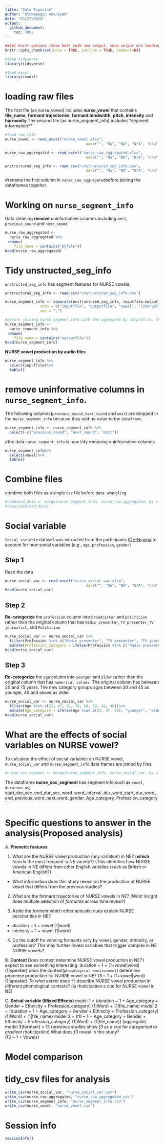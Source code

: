 ```yaml
---
title: "Data Pipeline"
author: "Oluwasegun Amoniyan"
date: "03/27/2024"
output: 
  github_document: 
    toc: TRUE
---
```


```r
##Set knitr options (show both code and output, show output w/o leading #)
knitr::opts_chunk$set(echo = TRUE, include = TRUE, comment=NA)

#load tidyverse
library(tidyverse)

#load excel
library(readxl)
```

# loading raw files
The first file (as nurse_vowel) includes **nurse_vowel** that contains **file_name**, **formant trajectories**, **formant bindwidth**, **pitch**, **intensity** and **harmonity**
The second file (as nurse_segment_info) includes *segment information** 

```r
#load raw file
nurse_vowel <- read_excel("nurse_vowel.xlsx",
                                     na=c("", "Na", "NA", "N/A", "n/a", "na", "-", "undefined"))

nurse_raw_aggregated <- read_excel("nurse_raw_aggregated.xlsx",
                                     na=c("", "Na", "NA", "N/A", "n/a", "na", "-", "undefined"))

unstructured_seg_info <- read_csv("unstructured_seg_info.csv",
                                     na=c("", "Na", "NA", "N/A", "n/a", "na", "-", "undefined"))
```


#rename the first column in `nurse_raw_aggregated`before joining the dataframes together.

# Working on `nurse_segment_info`
Data cleaning
  **remove** uninformative columns including `omit`, `previous_sound` and `next_sound`

```r
nurse_raw_aggregated <- 
  nurse_raw_aggregated %>%
 rename(
    file_name = contains("þÿfile"))
head(nurse_raw_aggregated)
```

# Tidy unstructed_seg_info

`unstructed_seg_info` has segment features for NURSE vowels.  
```r
unstructured_seg_info <- read.csv("unstructured_seg_info.csv")

nurse_segment_info <- separate(unstructured_seg_info, inputfile.outputfile.vowel.interval.duration.start.end.previous_sound.next_sound.omit.word.word_interval.word_start.word_end.previous_word.next_word, 
                into = c("inputfile", "outputfile", "vowel", "interval", "duration", "start", "end", "previous_sound", "next_sound", "omit", "word", "word_interval", "word_start", "word_end", "previous_word", "next_word"), 
                sep = ",")
```


```r
#before joining nurse_segment_info with the aggregate by outputfile, there must be a similar name between the two dataframes 
nurse_segment_info <- 
  nurse_segment_info %>%
 rename(
    file_name = contains("outputfile"))
head(nurse_segment_info)
```


**NURSE vowel production by audio files**

```r
nurse_segment_info %>%
  select(inputfile)%>%
  table()
```



# remove uninformative columns in `nurse_segment_info`.
The following columns(`previous_sound`, `next_sound` and `omit`) are dropped in the `nurse_segment_info` because they add no value to the `dataframe`.


```r
nurse_segment_info <- nurse_segment_info %>%
  select(-c("previous_sound", "next_sound", "omit"))
```

#the data `nurse_segment_info` is now tidy removing uninformative columns 
```r
nurse_segment_info%>%
  select(vowel)%>%
  table()
```

# Combine files
combine both files as a single `csv` file before `data wrangling`

```r
#combined_data <- merge(nurse_segment_info, nurse_raw_aggregated, by = "file_name")
#view(combined_data)
```




# Social variable
`Social variable` dataset was extracted from the participants [ICE-Nigeria]( http://ice-corpora.net/ice/index.html) to account for how social variables (e.g., `age`, `profession`, `gender`) 

## Step 1
Read the data
```r
nurse_social_var <- read_excel("nurse_social_var.xlsx",
                                     na=c("", "Na", "NA", "N/A", "n/a", "na", "-"))
head(nurse_social_var)
```

## Step 2
**Re-categorize** the `profession` column into `broadcaster` and `politician` rather than the original column that has `Radio presenter`, `TV presenter`, `TV journalist`, and `Politician`

```r
nurse_social_var <- nurse_social_var %>%
  filter(Profession %in% c("Radio presenter", "TV presenter", "TV journalist", "Politician"))%>%
  mutate(Profession_category = ifelse(Profession %in% c("Radio presenter", "TV presenter", "TV journalist"), "Broadcaster", "Politician"))
head(nurse_social_var)
```

## Step 3
**Re-categorize** the `age` column into `younger` and `older` rather than the original column that has `numerical values`. The original column has between 20 and 75 years. The new category groups ages between 20 and 45 as younger, 46 and above as older
```r
nurse_social_var <- nurse_social_var %>%
  filter(Age %in% c(23, 47, 37, 76, 54, 53, 42, 46))%>%
  mutate(Age_category = ifelse(Age %in% c(23, 37, 42), "younger", "older"))
head(nurse_social_var)
```

# What are the effects of social variables on NURSE vowel?

To calculate the effect of social variables on NURSE vowel, `nurse_social_var` and `nurse_segment_info` data frames are joined by files.
```r
#nurse_soc_segment <- merge(nurse_segment_info, nurse_social_var, by = "files")
```


The dataframe **nurse_soc_segment** has segment info such as `vowel`, `duration_ms`, start_dur_sec`, `end_dur_sec`, `word`, `word_interval`, `dur_word_start`, `dur_word_end`, `previous_word`, `next_word`, `gender`, `Age_category`, `Profession_category`. 


# Specific questions to answer in the analysis(Proposed analysis)

A. **Phonetic features**

1. What are the NURSE vowel production (any variation) in NE? (**which** form is the most frequent in NE variety?) (This identifies how NURSE vowels in NE differs from other English varieties (such as British or American English?)
- What information does this study reveal on the production of NURSE vowel that differs from the previous studies?

2. What are the formant trajectories of NURSE vowels in NE? (*What* insight does multiple selection of *formants* across time reveal?)
 
3. Aside the *formant* which other acoustic cues explain NURSE peculiarities in NE?
  - duration ~ 1 + vowel (1|word) 
  - intensity ~ 1 + vowel (1|word)

4. Do the cutoff for winning formants vary by vowel, gender, ethnicity, or profession? This may further reveal variables that trigger complex in NE NURSE vowels?

B. **Context**
Does context determine NURSE vowel production in NE?
    I expect to see something interesting. 
    duration ~ 1 + (1+vowel|word) (1|speaker)
    *does* the context(`phonological environment`) determine phoneme production for NURSE vowel in NE?
    f3 ~ 1 + (1+vowel|word) (1|speaker)
    *To what extent* does `f3` describe NURSE vowel production in different phonological contexts? (is rhoticization a cue for NURSE vowel in NE)
    
C. **Soical variable (Mixed Effects)**
model 1 = (duration ~ 1 + Age_category + Gender + Ethnicity + Profession_category) (1|Word) + (1|file_name)
model 2 = (duration ~ 1 + Age_category + Gender + Ethnicity + Profession_category) (1|Word) + (1|file_name)
model 3 = (f0 ~ 1 + Age_category + Gender + Ethnicity + Profession_category) (1|Word) + (1|file_name))
(aggregate)
model 3(formant) = f3 (previous studies show *f3* as a cue for *categorical* or *gradient* rhoticization) What does *f3* reveal in this study?  
 (f3 ~ 1 + Vowels)



# Model comparison

# tidy_csv files for analysis
```r
write_csv(nurse_social_var, "nurse_social_var.csv")
write_csv(nurse_raw_aggregated, "nurse_raw_aggregated.csv")
write_csv(nurse_segment_info, "nurse_segment_info.csv")
write_csv(nurse_vowel, "nurse_vowel.csv")
```

# Session info
```r
sessionInfo()
```